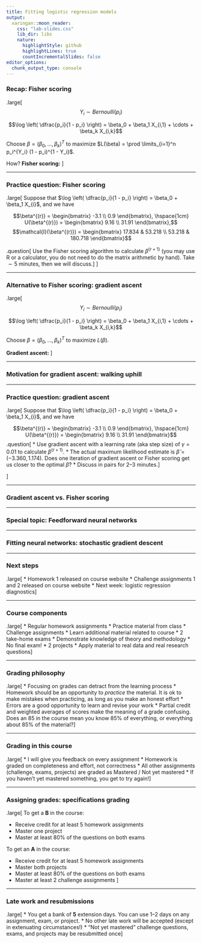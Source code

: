 ```yaml
---
title: Fitting logistic regression models
output:
  xaringan::moon_reader:
    css: "lab-slides.css"
    lib_dir: libs
    nature:
      highlightStyle: github
      highlightLines: true
      countIncrementalSlides: false
editor_options: 
  chunk_output_type: console
---
```


### Recap: Fisher scoring

.large[
$$Y_i \sim Bernoulli(p_i)$$

$$\log \left( \dfrac{p_i}{1 - p_i} \right) = \beta_0 + \beta_1 X_{i,1} + \cdots + \beta_k X_{i,k}$$

Choose $\beta = (\beta_0, ..., \beta_k)^T$ to maximize $L(\beta) = \prod \limits_{i=1}^n p_i^{Y_i} (1 - p_i)^{1 - Y_i}$.

How? **Fisher scoring:**
]

---

### Practice question: Fisher scoring

.large[
Suppose that $\log \left( \dfrac{p_i}{1 - p_i} \right) = \beta_0 + \beta_1 X_{i}$, and we have

$$\beta^{(r)} = \begin{bmatrix} -3.1 \\ 0.9 \end{bmatrix}, \hspace{1cm} U(\beta^{(r)}) = \begin{bmatrix} 9.16 \\ 31.91 \end{bmatrix},$$
$$\mathcal{I}(\beta^{(r)}) = \begin{bmatrix} 17.834 & 53.218 \\ 53.218 & 180.718 \end{bmatrix}$$

.question[
Use the Fisher scoring algorithm to calculate $\beta^{(r + 1)}$ (you may use R or a calculator, you do not need to do the matrix arithmetic by hand). Take $\sim 5$ minutes, then we will discuss.
]
]

---

### Alternative to Fisher scoring: gradient ascent

.large[
$$Y_i \sim Bernoulli(p_i)$$

$$\log \left( \dfrac{p_i}{1 - p_i} \right) = \beta_0 + \beta_1 X_{i,1} + \cdots + \beta_k X_{i,k}$$

Choose $\beta = (\beta_0, ..., \beta_k)^T$ to maximize $L(\beta)$.

**Gradient ascent:**
]

---

### Motivation for gradient ascent: walking uphill

---

### Practice question: gradient ascent

.large[
Suppose that $\log \left( \dfrac{p_i}{1 - p_i} \right) = \beta_0 + \beta_1 X_{i}$, and we have

$$\beta^{(r)} = \begin{bmatrix} -3.1 \\ 0.9 \end{bmatrix}, \hspace{1cm} U(\beta^{(r)}) = \begin{bmatrix} 9.16 \\ 31.91 \end{bmatrix}$$
.question[
* Use gradient ascent with a learning rate (aka step size) of $\gamma = 0.01$ to calculate $\beta^{(r+1)}$. 
* The actual maximum likelihood estimate is $\widehat{\beta} = (-3.360, 1.174)$. Does one iteration of gradient ascent or Fisher scoring get us closer to the optimal $\widehat{\beta}$?
* Discuss in pairs for 2--3 minutes.
]

]

---

### Gradient ascent vs. Fisher scoring

---

### Special topic: Feedforward neural networks

---

### Fitting neural networks: stochastic gradient descent

---

### Next steps

.large[
* Homework 1 released on course website
* Challenge assignments 1 and 2 released on course website
* Next week: logistic regression diagnostics
]

---

### Course components

.large[
* Regular homework assignments
  * Practice material from class
* Challenge assignments
  * Learn additional material related to course
* 2 take-home exams
  * Demonstrate knowledge of theory and methodology
  * No final exam!
* 2 projects
  * Apply material to real data and real research questions
]

---

### Grading philosophy

.large[
* Focusing on grades can detract from the learning process
* Homework should be an opportunity to *practice* the material. It is ok to make mistakes when practicing, as long as you make an honest effort
* Errors are a good opportunity to learn and revise your work
* Partial credit and weighted averages of scores make the meaning of a grade confusing. Does an 85 in the course mean you know 85% of everything, or everything about 85% of the material?
]

---

### Grading in this course

.large[
* I will give you feedback on every assignment
* Homework is graded on completeness and effort, not correctness
* All other assignments (challenge, exams, projects) are graded as Mastered / Not yet mastered
* If you haven't yet mastered something, you get to try again!
]

---

### Assigning grades: specifications grading

.large[
To get a **B** in the course:

* Receive credit for at least 5 homework assignments
* Master one project
* Master at least 80% of the questions on both exams

To get an **A** in the course:

* Receive credit for at least 5 homework assignments
* Master both projects
* Master at least 80% of the questions on both exams
* Master at least 2 challenge assignments
]

---

### Late work and resubmissions

.large[
* You get a bank of **5** extension days. You can use 1--2 days on any assignment, exam, or project.
* No other late work will be accepted (except in extenuating circumstances!)
* "Not yet mastered" challenge questions, exams, and projects may be resubmitted once
]
